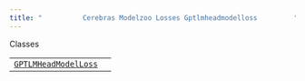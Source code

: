```yaml
---
title: "          Cerebras Modelzoo Losses Gptlmheadmodelloss         "
---
```

  
Classes

|     |     |
| --- | --- |  
| [`GPTLMHeadModelLoss`](cerebras.modelzoo.losses.GPTLMHeadModelLoss.GPTLMHeadModelLoss.html#cerebras.modelzoo.losses.GPTLMHeadModelLoss.GPTLMHeadModelLoss "cerebras.modelzoo.losses.GPTLMHeadModelLoss.GPTLMHeadModelLoss") |     |